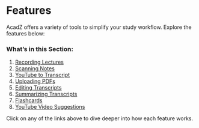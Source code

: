# Features

AcadZ offers a variety of tools to simplify your study workflow. Explore the features below:

### What’s in this Section:
1. [Recording Lectures](Recording_Lectures.md)  
2. [Scanning Notes](Scanning_Notes.md)  
3. [YouTube to Transcript](YouTube_to_Transcript.md)  
4. [Uploading PDFs](Uploading_PDFs.md)  
5. [Editing Transcripts](Editing_Transcripts.md)  
6. [Summarizing Transcripts](Summarizing_Transcripts.md)  
7. [Flashcards](Flashcards.md)  
8. [YouTube Video Suggestions](YouTube_Video_Suggestions.md)

Click on any of the links above to dive deeper into how each feature works.
